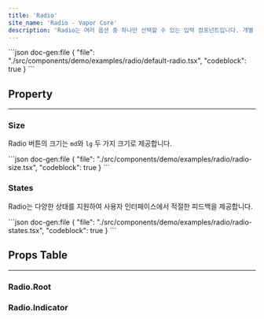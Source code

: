 ```yaml
---
title: 'Radio'
site_name: 'Radio - Vapor Core'
description: 'Radio는 여러 옵션 중 하나만 선택할 수 있는 입력 컴포넌트입니다. 개별 라디오 버튼으로 사용되며 선택 상태를 시각적으로 표현합니다.'
---
```


<Demo name="radio/default-radio">
```json doc-gen:file
{
    "file": "./src/components/demo/examples/radio/default-radio.tsx",
    "codeblock": true
}
```
</Demo>

## Property

---

### Size

Radio 버튼의 크기는 `md`와 `lg` 두 가지 크기로 제공합니다.

<Demo name="radio/radio-size">
```json doc-gen:file
{
    "file": "./src/components/demo/examples/radio/radio-size.tsx",
    "codeblock": true
}
```
</Demo>

### States

Radio는 다양한 상태를 지원하여 사용자 인터페이스에서 적절한 피드백을 제공합니다.

<Demo name="radio/radio-states">
```json doc-gen:file
{
    "file": "./src/components/demo/examples/radio/radio-states.tsx",
    "codeblock": true
}
```
</Demo>

## Props Table

---

### Radio.Root

<NewComponentPropsTable componentName="radio-root" />

### Radio.Indicator

<NewComponentPropsTable componentName="radio-indicator" />
